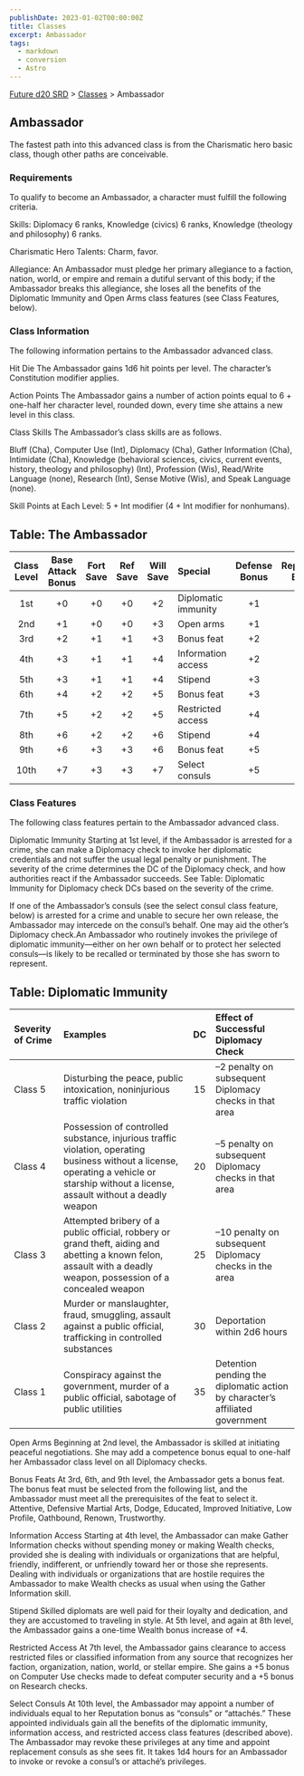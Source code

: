 ```yaml
---
publishDate: 2023-01-02T00:00:00Z
title: Classes
excerpt: Ambassador
tags:
  - markdown
  - conversion
  - Astro
---
```






[Future d20 SRD](/#futureD20) > [Classes](future-d20-srd-classes-index) > Ambassador




## Ambassador


The fastest path into this advanced class is from the Charismatic hero basic class, though other paths are conceivable.


### Requirements


To qualify to become an Ambassador, a character must fulfill the following criteria.


Skills: Diplomacy 6 ranks, Knowledge (civics) 6 ranks, Knowledge (theology and philosophy) 6 ranks.


Charismatic Hero Talents: Charm, favor.


Allegiance: An Ambassador must pledge her primary allegiance to a faction, nation, world, or empire and remain a dutiful servant of this body; if the Ambassador breaks this allegiance, she loses all the benefits of the Diplomatic Immunity and Open Arms class features (see Class Features, below).


### Class Information


The following information pertains to the Ambassador advanced class.


Hit Die
The Ambassador gains 1d6 hit points per level. The character’s Constitution modifier applies.


Action Points
The Ambassador gains a number of action points equal to 6 + one-half her character level, rounded down, every time she attains a new level in this class.


Class Skills
The Ambassador’s class skills are as follows.


Bluff (Cha), Computer Use (Int), Diplomacy (Cha), Gather Information (Cha), Intimidate (Cha), Knowledge (behavioral sciences, civics, current events, history, theology and philosophy) (Int), Profession (Wis), Read/Write Language (none), Research (Int), Sense Motive (Wis), and Speak Language (none).


Skill Points at Each Level: 5 + Int modifier (4 + Int modifier for nonhumans).


## Table: The Ambassador  



| Class Level | Base Attack Bonus | Fort Save | Ref Save | Will Save | Special              | Defense Bonus | Reputation Bonus |
| :---------: | :---------------: | :------: | :-----: | :------: | :-------------------- | :-----------: | :--------------: |
| 1st         | +0                | +0       | +0      | +2       | Diplomatic immunity    | +1            | +1               |
| 2nd         | +1                | +0       | +0      | +3       | Open arms              | +1            | +1               |
| 3rd         | +2                | +1       | +1      | +3       | Bonus feat              | +2            | +1               |
| 4th         | +3                | +1       | +1      | +4       | Information access      | +2            | +2               |
| 5th         | +3                | +1       | +1      | +4       | Stipend                 | +3            | +2               |
| 6th         | +4                | +2       | +2      | +5       | Bonus feat              | +3            | +2               |
| 7th         | +5                | +2       | +2      | +5       | Restricted access        | +4            | +3               |
| 8th         | +6                | +2       | +2      | +6       | Stipend                 | +4            | +3               |
| 9th         | +6                | +3       | +3      | +6       | Bonus feat              | +5            | +3               |
| 10th        | +7                | +3       | +3      | +7       | Select consuls           | +5            | +4               |



### Class Features


The following class features pertain to the Ambassador advanced class.


Diplomatic Immunity
Starting at 1st level, if the Ambassador is arrested for a crime, she can make a Diplomacy check to invoke her diplomatic credentials and not suffer the usual legal penalty or punishment. The severity of the crime determines the DC of the Diplomacy check, and how authorities react if the Ambassador succeeds. See Table: Diplomatic Immunity for Diplomacy check DCs based on the severity of the crime.


If one of the Ambassador’s consuls (see the select consul class feature, below) is arrested for a crime and unable to secure her own release, the Ambassador may intercede on the consul’s behalf. One may aid the other’s Diplomacy check.An Ambassador who routinely invokes the privilege of diplomatic immunity—either on her own behalf or to protect her selected consuls—is likely to be recalled or terminated by those she has sworn to represent.

## Table: Diplomatic Immunity


| Severity of Crime | Examples | DC | Effect of Successful Diplomacy Check |
| :--------------- | :------ | :-: | :---------------------------------- |
| Class 5           | Disturbing the peace, public intoxication, noninjurious traffic violation | 15 | –2 penalty on subsequent Diplomacy checks in that area |
| Class 4           | Possession of controlled substance, injurious traffic violation, operating business without a license, operating a vehicle or starship without a license, assault without a deadly weapon | 20 | –5 penalty on subsequent Diplomacy checks in that area |
| Class 3           | Attempted bribery of a public official, robbery or grand theft, aiding and abetting a known felon, assault with a deadly weapon, possession of a concealed weapon | 25 | –10 penalty on subsequent Diplomacy checks in the area |
| Class 2           | Murder or manslaughter, fraud, smuggling, assault against a public official, trafficking in controlled substances | 30 | Deportation within 2d6 hours |
| Class 1           | Conspiracy against the government, murder of a public official, sabotage of public utilities | 35 | Detention pending the diplomatic action by character’s affiliated government |


Open Arms
Beginning at 2nd level, the Ambassador is skilled at initiating peaceful negotiations. She may add a competence bonus equal to one-half her Ambassador class level on all Diplomacy checks.


Bonus Feats
At 3rd, 6th, and 9th level, the Ambassador gets a bonus feat. The bonus feat must be selected from the following list, and the Ambassador must meet all the prerequisites of the feat to select it. Attentive, Defensive Martial Arts, Dodge, Educated, Improved Initiative, Low Profile, Oathbound, Renown, Trustworthy.


Information Access
Starting at 4th level, the Ambassador can make Gather Information checks without spending money or making Wealth checks, provided she is dealing with individuals or organizations that are helpful, friendly, indifferent, or unfriendly toward her or those she represents. Dealing with individuals or organizations that are hostile requires the Ambassador to make Wealth checks as usual when using the Gather Information skill.


Stipend
Skilled diplomats are well paid for their loyalty and dedication, and they are accustomed to traveling in style. At 5th level, and again at 8th level, the Ambassador gains a one-time Wealth bonus increase of +4.


Restricted Access
At 7th level, the Ambassador gains clearance to access restricted files or classified information from any source that recognizes her faction, organization, nation, world, or stellar empire. She gains a +5 bonus on Computer Use checks made to defeat computer security and a +5 bonus on Research checks.


Select Consuls
At 10th level, the Ambassador may appoint a number of individuals equal to her Reputation bonus as “consuls” or “attachés.” These appointed individuals gain all the benefits of the diplomatic immunity, information access, and restricted access class features (described above). The Ambassador may revoke these privileges at any time and appoint replacement consuls as she sees fit. It takes 1d4 hours for an Ambassador to invoke or revoke a consul’s or attaché’s privileges.



